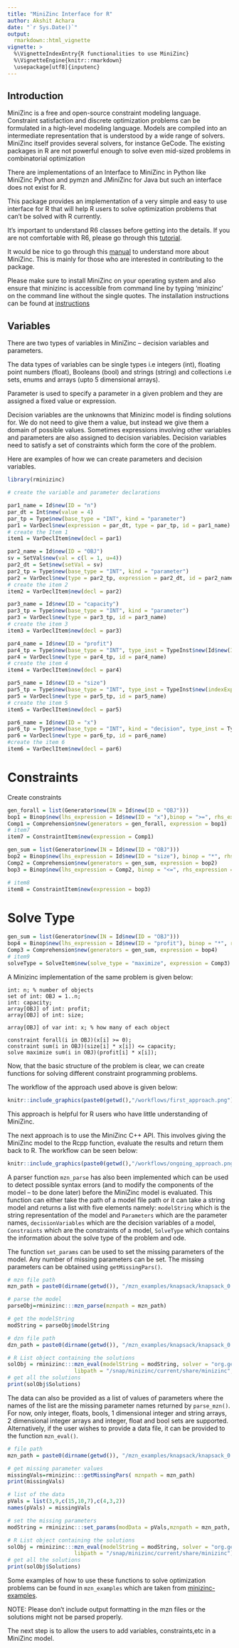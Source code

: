 ```yaml
---
title: "MiniZinc Interface for R"
author: Akshit Achara 
date: "`r Sys.Date()`"
output: 
  rmarkdown::html_vignette
vignette: >
  %\VignetteIndexEntry{R functionalities to use MiniZinc}
  %\VignetteEngine{knitr::rmarkdown}
  \usepackage[utf8]{inputenc}
---
```



## Introduction

MiniZinc is a free and open-source constraint modeling language. Constraint satisfaction and discrete optimization problems can be formulated in a high-level modeling language. Models are compiled into an intermediate representation that is understood by a wide range of solvers. MiniZinc itself provides several solvers, for instance GeCode. The existing packages in R are not powerful enough to solve even mid-sized problems in combinatorial optimization

There are implementations of an Interface to MiniZinc in Python like MiniZinc Python and pymzn and JMiniZinc for Java but such an interface does not exist for R.

This package provides an implementation of a very simple and easy to use interface for R that will help R users to solve optimization problems that can't be solved with R currently.

It's important to understand R6 classes before getting into the details. If you are not comfortable with R6, please go through this [tutorial](https://adv-r.hadley.nz/r6.html).

It would be nice to go through this [manual](https://www.minizinc.org/tutorial/minizinc-tute.pdf) to understand more about MiniZinc. This is mainly for those who are interested in contributing to the package.

Please make sure to install MiniZinc on your operating system and also ensure that minizinc is accessible from command line by typing 'minizinc' on the command line without the single quotes. The installation instructions can be found at [instructions](https://www.minizinc.org/doc-2.4.3/en/installation.html)


## Variables

There are two types of variables in MiniZinc -- decision variables and parameters. 

The data types of variables can be single types i.e integers (int), floating point numbers (float), Booleans (bool) and strings (string) and collections i.e sets, enums and arrays (upto 5 dimensional arrays).

Parameter is used to specify a parameter in a given problem and they are assigned a fixed value or expression.

Decision variables are the unknowns that Minizinc model is finding solutions for. We do not need to give them a value, but instead we give them a domain of possible values. Sometimes expressions involving other variables and parameters are also assigned to decision variables. Decision variables need to satisfy a set of constraints which form the core of the problem. 

Here are examples of how we can create parameters and decision variables.

```r
library(rminizinc)

# create the variable and parameter declarations

par1_name = Id$new(ID = "n")
par_dt = Int$new(value = 4)
par_tp = Type$new(base_type = "INT", kind = "parameter")
par1 = VarDecl$new(expression = par_dt, type = par_tp, id = par1_name)
# create the Item 1
item1 = VarDeclItem$new(decl = par1)

par2_name = Id$new(ID = "OBJ")
sv = SetVal$new(val = c(l = 1, u=4))
par2_dt = Set$new(setVal = sv)
par2_tp = Type$new(base_type = "INT", kind = "parameter")
par2 = VarDecl$new(type = par2_tp, expression = par2_dt, id = par2_name)
# create the item 2
item2 = VarDeclItem$new(decl = par2)

par3_name = Id$new(ID = "capacity")
par3_tp = Type$new(base_type = "INT", kind = "parameter")
par3 = VarDecl$new(type = par3_tp, id = par3_name)
# create the item 3
item3 = VarDeclItem$new(decl = par3)

par4_name = Id$new(ID = "profit")
par4_tp = Type$new(base_type = "INT", type_inst = TypeInst$new(Id$new(ID = "OBJ")), kind = "parameter")
par4 = VarDecl$new(type = par4_tp, id = par4_name)
# create the item 4
item4 = VarDeclItem$new(decl = par4)

par5_name = Id$new(ID = "size")
par5_tp = Type$new(base_type = "INT", type_inst = TypeInst$new(indexExprVec = Id$new(ID = "OBJ")), kind = "parameter")
par5 = VarDecl$new(type = par5_tp, id = par5_name)
# create the item 5
item5 = VarDeclItem$new(decl = par5)

par6_name = Id$new(ID = "x")
par6_tp = Type$new(base_type = "INT", kind = "decision", type_inst = TypeInst$new(indexExprVec = Id$new(ID = "OBJ")))
par6 = VarDecl$new(type = par6_tp, id = par6_name)
#create the item 6
item6 = VarDeclItem$new(decl = par6)
```

# Constraints

Create constraints

```r
gen_forall = list(Generator$new(IN = Id$new(ID = "OBJ")))
bop1 = Binop$new(lhs_expression = Id$new(ID = "x"),binop = ">=", rhs_expression = Int$new(value = 0))
Comp1 = Comprehension$new(generators = gen_forall, expression = bop1)
# item7 
item7 = ConstraintItem$new(expression = Comp1)

gen_sum = list(Generator$new(IN = Id$new(ID = "OBJ")))
bop2 = Binop$new(lhs_expression = Id$new(ID = "size"), binop = "*", rhs_expression = Id$new(ID = "x"))
Comp2 = Comprehension$new(generators = gen_sum, expression = bop2)
bop3 = Binop$new(lhs_expression = Comp2, binop = "<=", rhs_expression = Id$new(ID = "capacity"))

# item8
item8 = ConstraintItem$new(expression = bop3)
```


# Solve Type

```r
gen_sum = list(Generator$new(IN = Id$new(ID = "OBJ")))
bop4 = Binop$new(lhs_expression = Id$new(ID = "profit"), binop = "*", rhs_expression = Id$new(ID = "x"))
Comp3 = Comprehension$new(generators = gen_sum, expression = bop4)
# item9
solveType = SolveItem$new(solve_type = "maximize", expression = Comp3)
```

A Minizinc implementation of the same problem is given below:

```minizinc

int: n; % number of objects
set of int: OBJ = 1..n;
int: capacity;
array[OBJ] of int: profit;
array[OBJ] of int: size;

array[OBJ] of var int: x; % how many of each object

constraint forall(i in OBJ)(x[i] >= 0);
constraint sum(i in OBJ)(size[i] * x[i]) <= capacity;
solve maximize sum(i in OBJ)(profit[i] * x[i]);

```


Now, that the basic structure of the problem is clear, we can create functions for solving different constraint programming problems.

The workflow of the approach used above is given below:
```r
knitr::include_graphics(paste0(getwd(),"/workflows/first_approach.png"))
```

This approach is helpful for R users who have little understanding of MiniZinc.

The next approach is to use the MiniZinc C++ API. This involves giving the MiniZinc model to the Rcpp function, evaluate the results and return them back to R. The workflow can be seen below:
```r
knitr::include_graphics(paste0(getwd(),"/workflows/ongoing_approach.png"))
```
A parser function `mzn_parse` has also been implemented which can be used to detect possible syntax errors (and to modify the components of the model -- to be done later) before the MiniZinc model is evaluated. This function can either take the path of a model file path or it can take a string model and returns a list with five elements namely: `modelString` which is the string representation of the model and `Parameters` which are the parameter names, `decisionVariables` which are the decision variables of 
a model, `Constraints` which are the constraints of a model, `SolveType` which contains the information about the solve type of the problem and ode.

The function `set_params` can be used to set the missing parameters of the model. Any number of missing parameters can be set. The missing parameters can be obtained using `getMissingPars()`. 


```r
# mzn file path
mzn_path = paste0(dirname(getwd()), "/mzn_examples/knapsack/knapsack_0.mzn")

# parse the model
parseObj=rminizinc:::mzn_parse(mznpath = mzn_path)

# get the modelString
modString = parseObj$modelString

# dzn file path
dzn_path = paste0(dirname(getwd()), "/mzn_examples/knapsack/knapsack_0.dzn")

# R List object containing the solutions
solObj = rminizinc:::mzn_eval(modelString = modString, solver = "org.gecode.gecode",
                     libpath = "/snap/minizinc/current/share/minizinc", dznpath = dzn_path)
# get all the solutions
print(solObj$Solutions)
```
The data can also be provided as a list of values of parameters where the names of the list are the missing parameter names returned by `parse_mzn()`. For now, only integer, floats, bools, 1 dimensional integer and string arrays, 2 dimensional integer arrays and integer, float and bool sets are supported. Alternatively, if the user wishes to provide a data file, it can be provided to the function `mzn_eval()`.

```r
# file path
mzn_path = paste0(dirname(getwd()), "/mzn_examples/knapsack/knapsack_0.mzn")

# get missing parameter values
missingVals=rminizinc:::getMissingPars( mznpath = mzn_path)
print(missingVals)

# list of the data
pVals = list(3,9,c(15,10,7),c(4,3,2))
names(pVals) = missingVals

# set the missing parameters
modString = rminizinc:::set_params(modData = pVals,mznpath = mzn_path, modify_mzn = FALSE)

# R List object containing the solutions
solObj = rminizinc:::mzn_eval(modelString = modString, solver = "org.gecode.gecode",
                     libpath = "/snap/minizinc/current/share/minizinc")
# get all the solutions
print(solObj$Solutions)

```

Some examples of how to use these functions to solve optimization problems can be found in `mzn_examples` which are taken from [minizinc-examples](https://github.com/MiniZinc/minizinc-examples).

NOTE: Please don't include output formatting in the mzn files or the solutions might not be parsed properly.

The next step is to allow the users to add variables, constraints,etc in a MiniZinc model.


